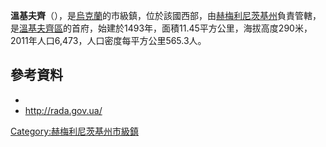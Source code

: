 {{No footnotes|time=2015-09-16T14:49:17+00:00}}
{{Coord|49|1|59|N|27|14|1|E|display=title}}

'''溫基夫齊'''（{{lang-uk|Віньківці}}），是[[烏克蘭|烏克蘭]]的市級鎮，位於該國西部，由[[赫梅利尼茨基州|赫梅利尼茨基州]]負責管轄，是[[溫基夫齊區|溫基夫齊區]]的首府，始建於1493年，面積11.45平方公里，海拔高度290米，2011年人口6,473，人口密度每平方公里565.3人。

==參考資料==
*{{cite web|title=Vinkivtsi (Khmelnytskyi Oblast, Vinkivtsi Raion)|url=http://weather.in.ua/en/hmel'nickaja/4113|work=weather.in.ua|accessdate=11 February 2013|archive-date=2016-03-04|archive-url=https://web.archive.org/web/20160304052717/http://weather.in.ua/en/hmel%27nickaja/4113|dead-url=no}}
*[http://w1.c1.rada.gov.ua/pls/z7502/A005?rdat1=12.02.2013&rf7571=35417 http://rada.gov.ua/] {{Wayback|url=http://w1.c1.rada.gov.ua/pls/z7502/A005?rdat1=12.02.2013&rf7571=35417 |date=20160304111453 }}

{{DEFAULTSORT:Віньківці}}
[[Category:赫梅利尼茨基州市級鎮|Category:赫梅利尼茨基州市級鎮]]


{{Khmelnytskyi-geo-stub}}